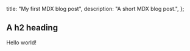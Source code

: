  title: "My first MDX blog post",
  description: "A short MDX blog post.",
};

## A h2 heading

Hello world!

